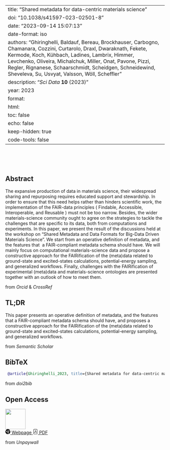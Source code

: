 
---
title: "Shared metadata for data-centric materials science"
doi: "10.1038/s41597-023-02501-8"
date: "2023-09-14 15:07:13"
date-format: iso
authors: "Ghiringhelli, Baldauf, Bereau, Brockhauser, Carbogno, Chamanara, Cozzini, Curtarolo, Draxl, Dwaraknath, Fekete, Kermode, Koch, Kühbach, Ladines, Lambrix, Himmer, Levchenko, Oliveira, Michalchuk, Miller, Onat, Pavone, Pizzi, Regler, Rignanese, Schaarschmidt, Scheidgen, Schneidewind, Sheveleva, Su, Usvyat, Valsson, Wöll, Scheffler"
description: "_Sci Data_ **10** (2023)"
year: 2023
format:
  html:
    toc: false
    echo: false
    keep-hidden: true
    code-tools: false
---

```{=html}
<div class="float-end">
    <div data-badge-type='donut' class='altmetric-embed'
    data-badge-popover='left' data-doi="10.1038/s41597-023-02501-8"></div>
</div>
<script type='text/javascript'
  src='https://d1bxh8uas1mnw7.cloudfront.net/assets/embed.js'></script>
<br><br><br>
```

::: {.panel-tabset}

## Abstract

The expansive production of data in materials science, their widespread sharing and repurposing requires educated support and stewardship. In order to ensure that this need helps rather than hinders scientific work, the implementation of the FAIR-data principles ( Findable, Accessible, Interoperable, and Reusable ) must not be too narrow. Besides, the wider materials-science community ought to agree on the strategies to tackle the challenges that are specific to its data, both from computations and experiments. In this paper, we present the result of the discussions held at the workshop on “Shared Metadata and Data Formats for Big-Data Driven Materials Science”. We start from an operative definition of metadata, and the features that  a FAIR-compliant metadata schema should have. We will mainly focus on computational materials-science data and propose a constructive approach for the FAIRification of the (meta)data related to ground-state and excited-states calculations, potential-energy sampling, and generalized workflows. Finally, challenges with the FAIRification of experimental (meta)data and materials-science ontologies are presented together with an outlook of how to meet them.
```{=html}
<footer class="blockquote-footer">from
<cite title="Source Title">Orcid</cite> &
<cite title="Source title">CrossRef</cite>
</footer>
```

## TL;DR

This paper presents an operative definition of metadata, and the features that a FAIR-compliant metadata schema should have, and proposes a constructive approach for the FAIRification of the (meta)data related to ground-state and excited-states calculations, potential-energy sampling, and generalized workflows.
```{=html}
<footer class="blockquote-footer">from
<cite title="Source Title">Semantic Scholar</cite>
</footer>
```

## BibTeX

```bibtex
 @article{Ghiringhelli_2023, title={Shared metadata for data-centric materials science}, volume={10}, ISSN={2052-4463}, url={http://dx.doi.org/10.1038/s41597-023-02501-8}, DOI={10.1038/s41597-023-02501-8}, number={1}, journal={Scientific Data}, publisher={Springer Science and Business Media LLC}, author={Ghiringhelli, Luca M. and Baldauf, Carsten and Bereau, Tristan and Brockhauser, Sandor and Carbogno, Christian and Chamanara, Javad and Cozzini, Stefano and Curtarolo, Stefano and Draxl, Claudia and Dwaraknath, Shyam and Fekete, Ádám and Kermode, James and Koch, Christoph T. and Kühbach, Markus and Ladines, Alvin Noe and Lambrix, Patrick and Himmer, Maja-Olivia and Levchenko, Sergey V. and Oliveira, Micael and Michalchuk, Adam and Miller, Ronald E. and Onat, Berk and Pavone, Pasquale and Pizzi, Giovanni and Regler, Benjamin and Rignanese, Gian-Marco and Schaarschmidt, Jörg and Scheidgen, Markus and Schneidewind, Astrid and Sheveleva, Tatyana and Su, Chuanxun and Usvyat, Denis and Valsson, Omar and Wöll, Christof and Scheffler, Matthias}, year={2023}, month=sep }

```
```{=html}
<footer class="blockquote-footer">from
<cite title="Source Title">doi2bib</cite>
</footer>
```

## Open Access
```{=html}
<div class="float-end">
  <img src="../static/open_access.png" height="64">
</div>
<a class="btn btn-outline-primary
  "
        href="https://doi.org/10.1038/s41597-023-02501-8" role="button">
    <svg xmlns="http://www.w3.org/2000/svg" width="16" height="16" fill="currentColor"
        class="bi bi-browser-chrome" viewBox="0 0 16 16">
    <path fill-rule="evenodd"
       d="M16 8a8.001 8.001 0 0 1-7.022 7.94l1.902-7.098a2.995
       2.995 0 0 0 .05-1.492A2.977 2.977 0 0 0 10.237 6h5.511A8
       8 0 0 1 16 8ZM0 8a8 8 0 0 0 7.927 8l1.426-5.321a2.978
       2.978 0 0 1-.723.255 2.979 2.979 0 0 1-1.743-.147 2.986
       2.986 0 0 1-1.043-.7L.633 4.876A7.975 7.975 0 0 0 0
       8Zm5.004-.167L1.108 3.936A8.003 8.003 0 0 1 15.418
       5H8.066a2.979 2.979 0 0 0-1.252.243 2.987 2.987 0 0
       0-1.81 2.59ZM8 10a2 2 0 1 0 0-4 2 2 0 0 0 0 4Z"/>
    </svg>
        Webpage
    </a>
    <a class="btn btn-outline-primary
      "
        href="https://www.nature.com/articles/s41597-023-02501-8.pdf" role="button">
    <svg xmlns="http://www.w3.org/2000/svg" width="16" height="16" fill="currentColor"
        class="bi bi-file-pdf" viewBox="0 0 16 16">
    <path
        d="M4 0a2 2 0 0 0-2 2v12a2 2 0 0 0 2 2h8a2
        2 0 0 0 2-2V2a2 2 0 0 0-2-2H4zm0 1h8a1 1 0
        0 1 1 1v12a1 1 0 0 1-1 1H4a1 1 0 0 1-1-1V2a1
        1 0 0 1 1-1z"/>
    <path
        d="M4.603 12.087a.81.81 0 0
        1-.438-.42c-.195-.388-.13-.776.08-1.102.198-.307.526-.568.897-.787a7.68
        7.68 0 0 1 1.482-.645 19.701 19.701 0 0 0 1.062-2.227 7.269 7.269 0 0
        1-.43-1.295c-.086-.4-.119-.796-.046-1.136.075-.354.274-.672.65-.823.192-.077.4-.12.602-.077a.7.7
        0 0 1 .477.365c.088.164.12.356.127.538.007.187-.012.395-.047.614-.084.51-.27
        1.134-.52 1.794a10.954 10.954 0 0 0 .98 1.686 5.753 5.753 0 0 1
        1.334.05c.364.065.734.195.96.465.12.144.193.32.2.518.007.192-.047.382-.138.563a1.04
        1.04 0 0 1-.354.416.856.856 0 0 1-.51.138c-.331-.014-.654-.196-.933-.417a5.716
        5.716 0 0 1-.911-.95 11.642 11.642 0 0 0-1.997.406 11.311 11.311 0 0 1-1.021
        1.51c-.29.35-.608.655-.926.787a.793.793 0 0
        1-.58.029zm1.379-1.901c-.166.076-.32.156-.459.238-.328.194-.541.383-.647.547-.094.145-.096.25-.04.361.01.022.02.036.026.044a.27.27
        0 0 0 .035-.012c.137-.056.355-.235.635-.572a8.18 8.18 0 0 0
        .45-.606zm1.64-1.33a12.647
        12.647 0 0 1 1.01-.193 11.666 11.666 0 0
        1-.51-.858 20.741 20.741 0 0 1-.5
        1.05zm2.446.45c.15.162.296.3.435.41.24.19.407.253.498.256a.107.107
        0 0 0 .07-.015.307.307 0 0 0 .094-.125.436.436 0 0 0
        .059-.2.095.095 0 0 0-.026-.063c-.052-.062-.2-.152-.518-.209a3.881 3.881 0 0
        0-.612-.053zM8.078 5.8a6.7 6.7 0 0 0
        .2-.828c.031-.188.043-.343.038-.465a.613.613 0
        0 0-.032-.198.517.517 0 0
        0-.145.04c-.087.035-.158.106-.196.283-.04.192-.03.469.046.822.024.111.054.227.09.346z"/>
    </svg>
    PDF
    </a>
    <p></p>
    <footer class="blockquote-footer">from <cite title="Source Title">Unpaywall</cite>
    </footer>
```

:::

